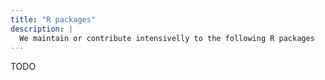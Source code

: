 ```yaml
---
title: "R packages"
description: |
  We maintain or contribute intensivelly to the following R packages
---
```


TODO